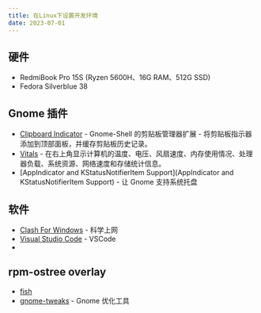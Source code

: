 ```yaml
---
title: 在Linux下设置开发环境
date: 2023-07-01
---
```


## 硬件

- RedmiBook Pro 15S (Ryzen 5600H、16G RAM、512G SSD)
- Fedora Silverblue 38

## Gnome 插件

- [Clipboard Indicator](https://extensions.gnome.org/extension/779/clipboard-indicator/) - Gnome-Shell 的剪贴板管理器扩展 - 将剪贴板指示器添加到顶部面板，并缓存剪贴板历史记录。
- [Vitals](https://extensions.gnome.org/extension/1460/vitals/) - 在右上角显示计算机的温度、电压、风扇速度、内存使用情况、处理器负载、系统资源、网络速度和存储统计信息。
- [AppIndicator and KStatusNotifierItem Support](AppIndicator and KStatusNotifierItem Support) - 让 Gnome 支持系统托盘

## 软件

- [Clash For Windows](https://flathub.org/zh-Hans/apps/io.github.Fndroid.clash_for_windows) - 科学上网
- [Visual Studio Code](https://flathub.org/zh-Hans/apps/com.visualstudio.code) - VSCode
- []()

## rpm-ostree overlay

- [fish](https://fishshell.com/)
- [gnome-tweaks](https://gitlab.gnome.org/GNOME/gnome-tweaks) - Gnome 优化工具
